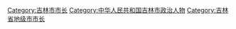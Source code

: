[[Category:吉林市市长|Category:吉林市市长]]
[[Category:中华人民共和国吉林市政治人物|Category:中华人民共和国吉林市政治人物]]
[[Category:吉林省地级市市长|Category:吉林省地级市市长]]